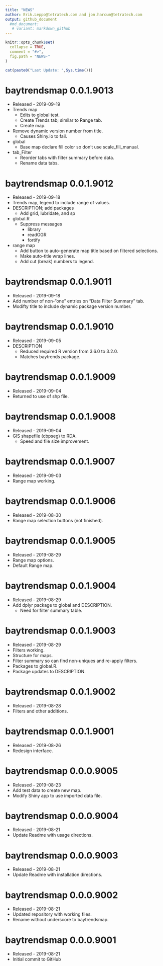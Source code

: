 ```yaml
---
title: "NEWS"
author: Erik.Leppo@tetratech.com and jon.harcum@tetratech.com
output: github_document
  #md_document:
   # variant: markdown_github
---
```


<!-- NEWS.md is generated from NEWS.Rmd. Please edit that file -->

```r
knitr::opts_chunk$set(
  collapse = TRUE,
  comment = "#>",
  fig.path = "NEWS-"
)
```

```r
cat(paste0("Last Update: ",Sys.time()))
```
baytrendsmap 0.0.1.9013
===========
* Released - 2019-09-19
* Trends map
    + Edits to global test.
    + Create Trends tab; similar to Range tab.
    + Create map. 
* Remove dynamic version number from title.
    + Causes Shiny.io to fail.
* global
    + Base map declare fill color so don't use scale_fill_manual.
* tab_Filter
    + Reorder tabs with filter summary before data.
    + Rename data tabs.

baytrendsmap 0.0.1.9012
===========
* Released - 2019-09-18
* Trends map, legend to include range of values.
* DESCRIPTION; add packages
    + Add grid, lubridate, and sp
* global.R
    + Suppress messages
        - library
        - readOGR
        - fortify
* range map
    + Add button to auto-generate map title based on filtered selections.
    + Make auto-title wrap lines.
    + Add cut (break) numbers to legend.

baytrendsmap 0.0.1.9011
===========
* Released - 2019-09-18
* Add number of non-"one" entries on "Data Filter Summary" tab.
* Modifty title to include dynamic package version number.

baytrendsmap 0.0.1.9010
===========
* Released - 2019-09-05
* DESCRIPTION
    + Reduced required R version from 3.6.0 to 3.2.0.
    + Matches baytrends package.

baytrendsmap 0.0.1.9009
===========
* Released - 2019-09-04
* Returned to use of shp file.

baytrendsmap 0.0.1.9008
===========
* Released - 2019-09-04
* GIS shapefile (cbpseg) to RDA.
    + Speed and file size improvement.

baytrendsmap 0.0.1.9007
===========
* Released - 2019-09-03
* Range map working.

baytrendsmap 0.0.1.9006
===========
* Released - 2019-08-30
* Range map selection buttons (not finished).

baytrendsmap 0.0.1.9005
===========
* Released - 2019-08-29
* Range map options.
* Default Range map.

baytrendsmap 0.0.1.9004
===========
* Released - 2019-08-29
* Add dplyr package to global and DESCRIPTION.
    + Need for filter summary table.

baytrendsmap 0.0.1.9003
===========
* Released - 2019-08-29
* Filters working.
* Structure for maps.
* Filter summary so can find non-uniques and re-apply filters.
* Packages to global.R.
* Package updates to DESCRIPTION.

baytrendsmap 0.0.1.9002
===========
* Released - 2019-08-28
* Filters and other additions.

baytrendsmap 0.0.1.9001
===========
* Released - 2019-08-26
* Redesign interface.

baytrendsmap 0.0.0.9005
===========
* Released - 2019-08-23
* Add test data to create new map.
* Modify Shiny app to use imported data file.

baytrendsmap 0.0.0.9004
===========
* Released - 2019-08-21
* Update Readme with usage directions.

baytrendsmap 0.0.0.9003
===========
* Released - 2019-08-21
* Update Readme with installation directions.

baytrendsmap 0.0.0.9002
===========
* Released - 2019-08-21
* Updated repository with working files.
* Rename without underscore to baytrendsmap.

baytrendsmap 0.0.0.9001
===========
* Released - 2019-08-21
* Initial commit to GitHub
